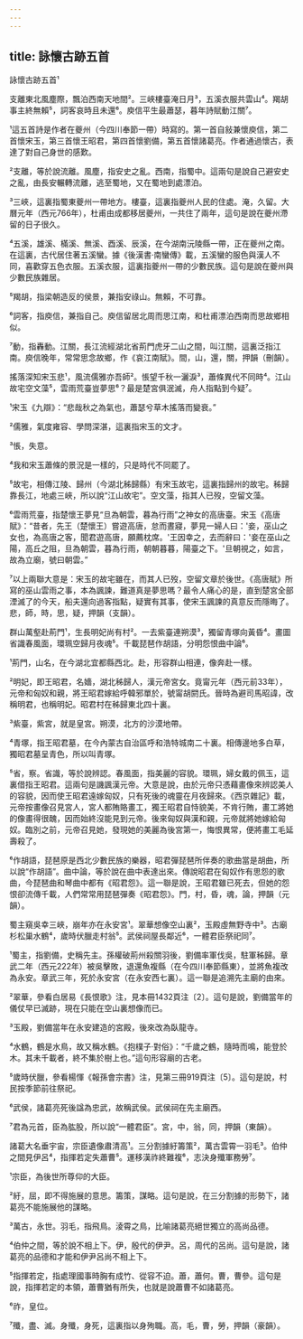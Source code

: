 ```yaml
---
---
---
```

title: 詠懷古跡五首
---




詠懷古跡五首¹

支離東北風塵際，飄泊西南天地間²。三峽樓臺淹日月³，五溪衣服共雲山⁴。羯胡事主終無賴⁵，詞客哀時且未還⁶。庾信平生最蕭瑟，暮年詩賦動江關⁷。

¹這五首詩是作者在夔州（今四川奉節一帶）時寫的。第一首自敍兼懷庾信，第二首懷宋玉，第三首懷王昭君，第四首懷劉備，第五首懷諸葛亮。作者通過懷古，表達了對自己身世的感歎。

²支離，等於說流離。風塵，指安史之亂。西南，指蜀中。這兩句是說自己避安史之亂，由長安輾轉流離，逃至蜀地，又在蜀地到處漂泊。

³三峽，這裏指蜀東夔州一帶地方。樓臺，這裏指夔州人民的住處。淹，久留。大曆元年（西元766年），杜甫由成都移居夔州，一共住了兩年，這句是說在夔州滯留的日子很久。

⁴五溪，雄溪、樠溪、無溪、酉溪、辰溪，在今湖南沅陵縣一帶，正在夔州之南。在這裏，古代居住著五溪蠻。據《後漢書·南蠻傳》載，五溪蠻的服色與漢人不同，喜歡穿五色衣服。五溪衣服，這裏指夔州一帶的少數民族。這句是說在夔州與少數民族雜居。

⁵羯胡，指梁朝造反的侯景，兼指安祿山。無賴，不可靠。

⁶詞客，指庾信，兼指自己。庾信留居北周而思江南，和杜甫漂泊西南而思故鄉相似。

⁷動，指轟動。江關，長江流經湖北省荊門虎牙二山之間，叫江關，這裏泛指江南。庾信晚年，常常思念故鄉，作《哀江南賦》。間，山，還，關，押韻（刪韻）。

搖落深知宋玉悲¹，風流儒雅亦吾師²。悵望千秋一灑淚³，蕭條異代不同時⁴。江山故宅空文藻⁵，雲雨荒臺豈夢思⁶？最是楚宮俱泯滅，舟人指點到今疑⁷。

¹宋玉《九辯》：“悲哉秋之為氣也，蕭瑟兮草木搖落而變衰。”

²儒雅，氣度雍容、學問深湛，這裏指宋玉的文才。

³悵，失意。

⁴我和宋玉蕭條的景況是一樣的，只是時代不同罷了。

⁵故宅，相傳江陵、歸州（今湖北秭歸縣）有宋玉故宅，這裏指歸州的故宅。秭歸靠長江，地處三峽，所以說“江山故宅”。空文藻，指其人已歿，空留文藻。

⁶雲雨荒臺，指楚懷王夢見“旦為朝雲，暮為行雨”之神女的高唐臺。宋玉《高唐賦》：“昔者，先王（楚懷王）嘗遊高唐，怠而晝寢，夢見一婦人曰：'妾，巫山之女也，為高唐之客，聞君遊高唐，願薦枕席。'王因幸之，去而辭曰：'妾在巫山之陽，高丘之阻，旦為朝雲，暮為行雨，朝朝暮暮，陽臺之下。'旦朝視之，如言，故為立廟，號曰朝雲。”

⁷以上兩聯大意是：宋玉的故宅雖在，而其人已歿，空留文章於後世。《高唐賦》所寫的巫山雲雨之事，本為諷諫，難道真是夢思嗎？最令人痛心的是，直到楚宮全部湮滅了的今天，船夫還向過客指點，疑實有其事，使宋玉諷諫的真意反而隱晦了。悲，師，時，思，疑，押韻（支韻）。

群山萬壑赴荊門¹，生長明妃尚有村²。一去紫臺連朔漠³，獨留青塚向黃昏⁴。畫圖省識春風面，環珮空歸月夜魂⁵。千載琵琶作胡語，分明怨恨曲中論⁶。

¹荊門，山名，在今湖北宜都縣西北。赴，形容群山相連，像奔赴一樣。

²明妃，即王昭君，名嬙，湖北秭歸人，漢元帝宮女。竟甯元年（西元前33年），元帝和匈奴和親，將王昭君嫁給呼韓邪單於，號甯胡閼氏。晉時為避司馬昭諱，改稱明君，也稱明妃。昭君村在秭歸東北四十裏。

³紫臺，紫宮，就是皇宮。朔漠，北方的沙漠地帶。

⁴青塚，指王昭君墓，在今內蒙古自治區呼和浩特城南二十裏。相傳邊地多白草，獨昭君墓呈青色，所以叫青塚。

⁵省，察。省識，等於說辨認。春風面，指美麗的容貌。環珮，婦女戴的佩玉，這裏借指王昭君。這兩句是譏諷漢元帝。大意是說，由於元帝只憑藉畫像來辨認美人的容貌，因而使王昭君遠嫁匈奴，只有死後的魂靈在月夜歸來。《西京雜記》載，元帝按畫像召見宮人，宮人都賄賂畫工，獨王昭君自恃貌美，不肯行賄，畫工將她的像畫得很醜，因而始終沒能見到元帝。後來匈奴與漢和親，元帝就將她嫁給匈奴。臨別之前，元帝召見她，發現她的美麗為後宮第一，悔恨異常，便將畫工毛延壽殺了。

⁶作胡語，琵琶原是西北少數民族的樂器，昭君彈琵琶所伴奏的歌曲當是胡曲，所以說“作胡語”。曲中論，等於說在曲中表達出來。傳說昭君在匈奴作有思怨的歌曲，今琵琶曲和琴曲中都有《昭君怨》。這一聯是說，王昭君雖已死去，但她的怨恨卻流傳千載，人們常常用琵琶彈奏《昭君怨》。門，村，昏，魂，論，押韻（元韻）。

蜀主窺吳幸三峽，崩年亦在永安宮¹。翠華想像空山裏²，玉殿虛無野寺中³。古廟杉松巢水鶴⁴，歲時伏臘走村翁⁵。武侯祠屋長鄰近⁶，一體君臣祭祀同⁷。

¹蜀主，指劉備，史稱先主。孫權破荊州殺關羽後，劉備率軍伐吳，駐軍秭歸。章武二年（西元222年）被吳擊敗，退還魚複縣（在今四川奉節縣東），並將魚複改為永安。章武三年，死於永安宮（在永安西七裏）。這一聯是追溯先主廟的由來。

²翠華，參看白居易《長恨歌》注，見本冊1432頁注〔2〕。這句是說，劉備當年的儀仗早已滅跡，現在只能在空山裏想像而已。

³玉殿，劉備當年在永安建造的宮殿，後來改為臥龍寺。

⁴水鶴，鶴是水鳥，故又稱水鶴。《抱樸子·對俗》：“千歲之鶴，隨時而鳴，能登於木。其未千載者，終不集於樹上也。”這句形容廟的古老。

⁵歲時伏臘，參看楊惲《報孫會宗書》注，見第三冊919頁注〔5〕。這句是說，村民按季節前往祭祀。

⁶武侯，諸葛亮死後諡為忠武，故稱武侯。武侯祠在先主廟西。

⁷君為元首，臣為肱股，所以說“一體君臣”。宮，中，翁，同，押韻（東韻）。

諸葛大名垂宇宙，宗臣遺像肅清高¹。三分割據紆籌策²，萬古雲霄一羽毛³。伯仲之間見伊呂⁴，指揮若定失蕭曹⁵。運移漢祚終難複⁶，志決身殲軍務勞⁷。

¹宗臣，為後世所尊仰的大臣。

²紆，屈，即不得施展的意思。籌策，謀略。這句是說，在三分割據的形勢下，諸葛亮不能施展他的謀略。

³萬古，永世。羽毛，指飛鳥。淩霄之鳥，比喻諸葛亮絕世獨立的高尚品德。

⁴伯仲之間，等於說不相上下。伊，殷代的伊尹。呂，周代的呂尚。這句是說，諸葛亮的品德和才能和伊尹呂尚不相上下。

⁵指揮若定，指處理國事時胸有成竹、從容不迫。蕭，蕭何。曹，曹參。這句是說，指揮若定的本領，蕭曹猶有所失，也就是說蕭曹不如諸葛亮。

⁶祚，皇位。

⁷殲，盡、滅。身殲，身死，這裏指以身殉職。高，毛，曹，勞，押韻（豪韻）。